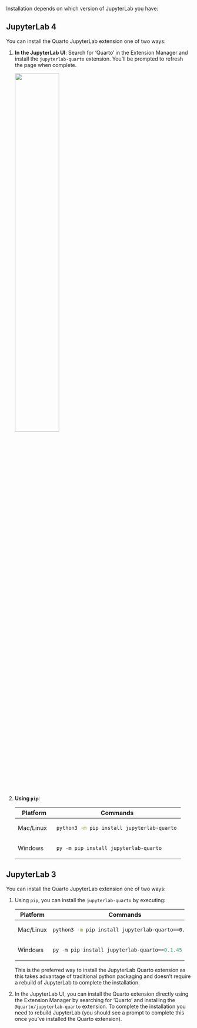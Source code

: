 Installation depends on which version of JupyterLab you have:

::: panel-tabset
## JupyterLab 4

You can install the Quarto JupyterLab extension one of two ways:

1.  **In the JupyterLab UI**: Search for 'Quarto' in the Extension Manager and install the `jupyterlab-quarto` extension. You'll be prompted to refresh the page when complete.

    ![](images/jupyterlab-extension.png){.border width="50%" fig-alt="Screenshot of the Jupyter Lab Extension Manager with 'quarto' typed in the search box, and one Search Result with the name 'jupyterlab-quarto'."}

2.  **Using `pip`**: 

    +----------------+--------------------------------------------------+
    | Platform       | Commands                                         |
    +================+==================================================+
    | Mac/Linux      | ``` {.bash filename="Terminal"}                  |
    |                | python3 -m pip install jupyterlab-quarto         |
    |                | ```                                              |
    +----------------+--------------------------------------------------+
    | Windows        | ``` {.powershell filename="Terminal"}            |
    |                | py -m pip install jupyterlab-quarto              |
    |                | ```                                              |
    +----------------+--------------------------------------------------+

## JupyterLab 3

You can install the Quarto JupyterLab extension one of two ways:

1.  Using `pip`, you can install the `jupyterlab-quarto` by executing:

    +----------------+---------------------------------------------------+
    | Platform       | Commands                                          |
    +================+===================================================+
    | Mac/Linux      | ``` {.bash filename="Terminal"}                   |
    |                | python3 -m pip install jupyterlab-quarto==0.1.45  |
    |                | ```                                               |
    +----------------+---------------------------------------------------+
    | Windows        | ``` {.powershell filename="Terminal"}             |
    |                | py -m pip install jupyterlab-quarto==0.1.45       |
    |                | ```                                               |
    +----------------+---------------------------------------------------+

    This is the preferred way to install the JupyterLab Quarto extension as this takes advantage of traditional python packaging and doesn't require a rebuild of JupyterLab to complete the installation.

2.  In the JupyterLab UI, you can install the Quarto extension directly using the Extension Manager by searching for 'Quarto' and installing the `@quarto/jupyterlab-quarto` extension. To complete the installation you need to rebuild JupyterLab (you should see a prompt to complete this once you've installed the Quarto extension).

:::
